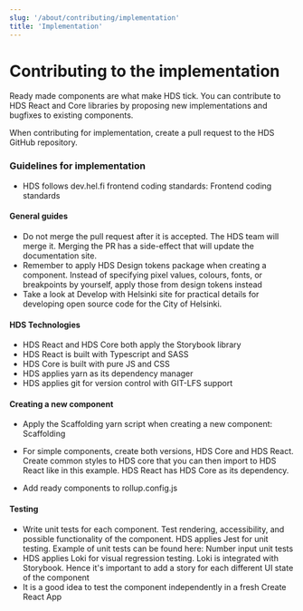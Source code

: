 ```yaml
---
slug: '/about/contributing/implementation'
title: 'Implementation'
---
```



# Contributing to the implementation

<LeadParagraph>
    Ready made components are what make HDS tick. You can contribute to HDS React and Core libraries by proposing new implementations and bugfixes to existing components.
</LeadParagraph>

When contributing for implementation, create a <Link size="M" href="https://help.github.com/en/github/collaborating-with-issues-and-pull-requests/creating-a-pull-request" external>pull request</Link> to the <Link size="M" href="https://github.com/City-of-Helsinki/helsinki-design-system" external>HDS GitHub repository</Link>.

### Guidelines for implementation
- HDS follows dev.hel.fi frontend coding standards: <Link size="M" href="https://dev.hel.fi/coding-standards#frontend-code-standards" external>Frontend coding standards</Link> 

#### General guides
- Do not merge the pull request after it is accepted. The HDS team will merge it. Merging the PR has a side-effect that will update the documentation site. 
- Remember to apply <Link size="M" href="https://github.com/City-of-Helsinki/helsinki-design-system/tree/master/packages/design-tokens/tokens" external>HDS Design tokens package</Link> when creating a component. Instead of specifying pixel values, colours, fonts, or breakpoints by yourself, apply those from design tokens instead 
- Take a look at <Link size="M" href="https://dev.hel.fi/" external>Develop with Helsinki site</Link> for practical details for developing open source code for the City of Helsinki. 

#### HDS Technologies

- HDS React and HDS Core both apply the <Link size="M" href="https://storybook.js.org/" external>Storybook library</Link> 
- HDS React is built with Typescript and SASS 
- HDS Core is built with pure JS and CSS 
- HDS applies yarn as its dependency manager 
- HDS applies git for version control with <Link size="M" href="https://git-lfs.github.com/" external>GIT-LFS support</Link> 

#### Creating a new component

- Apply the Scaffolding yarn script when creating a new component: <Link size="M" href="https://github.com/City-of-Helsinki/helsinki-design-system/blob/master/packages/react/package.json#L17" external>Scaffolding</Link> 
- For simple components, create both versions, HDS Core and HDS React.
  Create common styles to HDS core that you can then import to HDS React like in <Link size="M" href="https://github.com/City-of-Helsinki/helsinki-design-system/blob/master/packages/react/src/components/textInput/TextInput.module.css" external>this example</Link>.
  HDS React has HDS Core as its dependency.
 
- Add ready components to <Link size="M" href="https://github.com/City-of-Helsinki/helsinki-design-system/blob/master/packages/react/rollup.config.js" external>rollup.config.js</Link> 

#### Testing

- Write unit tests for each component. Test rendering, accessibility, and possible functionality of the component. HDS applies <Link size="M" href="https://jestjs.io/">Jest</Link> for unit testing. Example of unit tests can be found here: <Link size="M" href="https://github.com/City-of-Helsinki/helsinki-design-system/blob/master/packages/react/src/components/numberInput/NumberInput.test.tsx" external>Number input unit tests</Link>
- HDS applies <Link size="M" href="https://loki.js.org/" external>Loki</Link> for visual regression testing. Loki is integrated with Storybook. Hence it's important to add a story for each different UI state of the component 
- It is a good idea to test the component independently in a fresh <Link size="M" href="https://github.com/City-of-Helsinki/hds-cra" external>Create React App</Link> 
